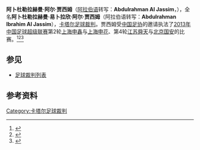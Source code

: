 {{noteTA
|G1=足球
}}
{{Infobox football official
| name                = 阿卜杜勒拉赫曼·阿尔·贾西姆<br>Abdulrahman Al Jassim 
| fullname            = 阿卜杜勒拉赫曼·易卜拉欣·阿尔·贾西姆<br>Abdulrahman Ibrahim Al Jassim 
| dateofbirth         = {{birth date and age|1987|10|14|}}
| cityofbirth         = 
| countryofbirth      = {{QAT}}
| death_date          = 
| death_place         = 
| otheroccupation     = 
| years               = ?–
| league              = [[卡塔尔星级足球联赛|卡塔尔星级足球联赛]]
| role                = [[足球裁判|裁判]]
| internationalyears  = 
| confederation       = 
| internationalrole   = 
}}

'''阿卜杜勒拉赫曼·阿尔·贾西姆'''（[[阿拉伯语|阿拉伯语]]转写：'''Abdulrahman Al Jassim'''，{{bd|1987年|10月14日}}），全名'''阿卜杜勒拉赫曼·易卜拉欣·阿尔·贾西姆'''（阿拉伯语转写：'''Abdulrahman Ibrahim Al Jassim'''），[[卡塔尔|卡塔尔]][[足球裁判|足球裁判]]。贾西姆受[[中国足协|中国足协]]的邀请执法了[[2013年中国足球超级联赛|2013年中国足球超级联赛]]第2轮[[上海申鑫|上海申鑫]]与[[上海申花|上海申花]]、第4轮[[江苏舜天足球俱乐部|江苏舜天]]与[[北京国安|北京国安]]的比赛。<ref>{{cite news|title=QATARI REFEREE TO OFFICIATE IN CHINESE LEAGUE GAME|url=http://www.qfa.com.qa/qatari-referee-to-officiate-in-chinese-league-game.aspx|accessdate=2013-06-27|newspaper=Qatar Football Association|date=2013-04-06}}{{dead link|date=2018年5月 |bot=InternetArchiveBot |fix-attempted=yes }}</ref><ref>{{cite web|title=ABDULRAHMAN AL JASSIM|url=http://de.soccerway.com/referees/abdulrahman-al-jassim/274993/|publisher=Soccerway|accessdate=2013-06-27|archive-date=2020-07-30|archive-url=https://web.archive.org/web/20200730212204/https://de.soccerway.com/referees/abdulrahman-al-jassim/274993/|dead-url=no}}</ref><ref>{{cite web|title=Referee profile of Abdulrahman Al-Jassim|url=http://www.transfermarkt.co.uk/en/abdulrahman-al-jassim/profil/schiedsrichter_8734.html|publisher=transfermarkt|accessdate=2013-06-27}}{{dead link|date=2018年5月 |bot=InternetArchiveBot |fix-attempted=yes }}</ref>

==参见==
* [[足球裁判列表|足球裁判列表]]

==参考资料==
{{reflist}}

{{2013年中国足球联赛裁判}}
{{DEFAULTSORT:Abdulrahman Al Jassim}}

[[Category:卡塔尔足球裁判|Category:卡塔尔足球裁判]]